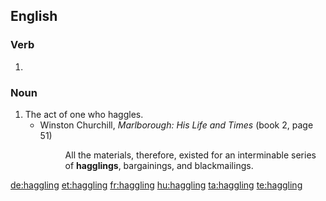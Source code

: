 ==English==

===Verb===
{{head|en}}

# {{present participle of|haggle}}

===Noun===
{{en-noun}}

# The act of one who haggles.
#* Winston Churchill, ''Marlborough: His Life and Times'' (book 2, page 51)
#*: All the materials, therefore, existed for an interminable series of '''hagglings''', bargainings, and blackmailings.

[[de:haggling]]
[[et:haggling]]
[[fr:haggling]]
[[hu:haggling]]
[[ta:haggling]]
[[te:haggling]]